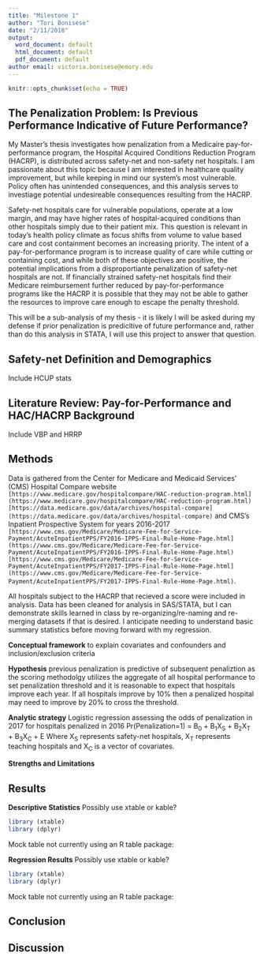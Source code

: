 ```yaml
---
title: "Milestone 1"
author: "Tori Bonisese"
date: "2/11/2018"
output:
  word_document: default
  html_document: default
  pdf_document: default
author email: victoria.bonisese@emory.edu
---
```


```r
knitr::opts_chunk$set(echo = TRUE)
```

## The Penalization Problem: Is Previous Performance Indicative of Future Performance?

My Master's thesis investigates how penalization from a Medicaire pay-for-performance program, the Hospital Acquired Conditions Reduction Program (HACRP), is distributed across safety-net and non-safety net hospitals. I am passionate about this topic because I am interested in healthcare quality improvement, but while keeping in mind our system's most vulnerable. Policy often has unintended consequences, and this analysis serves to investiage potential undesireable consequences resulting from the HACRP. 

Safety-net hospitals care for vulnerable populations, operate at a low margin, and may have higher rates of hospital-acquired conditions than other hospitals simply due to their patient mix. This question is relevant in today's health policy climate as focus shifts from volume to value based care and cost containment becomes an increasing priority. The intent of a pay-for-performance program is to increase quality of care while cutting or containing cost, and while both of these objectives are positive, the potential implications from a disproportiante penalization of safety-net hospitals are not. If financially strained safety-net hospitals find their Medicare reimbursement further reduced by pay-for-performance programs like the HACRP it is possible that they may not be able to gather the resources to improve care enough to escape the penalty threshold.

This will be a sub-analysis of my thesis - it is likely I will be asked during my defense if prior penalization is predicitive of future performance and, rather than do this analysis in STATA, I will use this project to answer that question.

## Safety-net Definition and Demographics
Include HCUP stats

## Literature Review: Pay-for-Performance and HAC/HACRP Background
Include VBP and HRRP

## Methods
Data is gathered from the Center for Medicare and Medicaid Services' (CMS)  Hospital Compare website `[https://www.medicare.gov/hospitalcompare/HAC-reduction-program.html] (https://www.medicare.gov/hospitalcompare/HAC-reduction-program.html)` `[https://data.medicare.gov/data/archives/hospital-compare] (https://data.medicare.gov/data/archives/hospital-compare)` and CMS's Inpatient Prospective System for years 2016-2017 `[https://www.cms.gov/Medicare/Medicare-Fee-for-Service-Payment/AcuteInpatientPPS/FY2016-IPPS-Final-Rule-Home-Page.html] (https://www.cms.gov/Medicare/Medicare-Fee-for-Service-Payment/AcuteInpatientPPS/FY2016-IPPS-Final-Rule-Home-Page.html)` `[https://www.cms.gov/Medicare/Medicare-Fee-for-Service-Payment/AcuteInpatientPPS/FY2017-IPPS-Final-Rule-Home-Page.html] (https://www.cms.gov/Medicare/Medicare-Fee-for-Service-Payment/AcuteInpatientPPS/FY2017-IPPS-Final-Rule-Home-Page.html)`. 

All hospitals subject to the HACRP that recieved a score were included in analysis. Data has been cleaned for analysis in SAS/STATA, but I can demonstrate skills learned in class by re-organizing/re-naming and re-merging datasets if that is desired. I anticipate needing to understand basic summary statistics before moving forward with my regression.
    
**Conceptual framework** to explain covariates and confounders and inclusion/exclusion criteria

**Hypothesis** previous penalization is predictive of subsequent penaliztion as the scoring methodolgy utilizes the aggregate of all hospital performance to set penalization threshold and it is reasonable to expect that hospitals improve each year. If all hospitals improve by 10% then a penalized hospital may need to improve by 20% to cross the threshold. 
    
**Analytic strategy**
    Logistic regression assessing the odds of penalization in 2017 for hospitals penalized in 2016 
    Pr(Penalization=1) = B~0~ + B~1~X~S~ + B~2~X~T~ + B~3~X~C~ + E
    Where X~S~ represents safety-net hospitals, X~T~ represents teaching hospitals and X~C~ is a vector of covariates. 
    
**Strengths and Limitations**

## Results

**Descriptive Statistics**
Possibly use xtable or kable?
```r
library (xtable)
library (dplyr)
```
Mock table not currently using an R table package:

**Regression Results**
Possibly use xtable or kable?
```r
library (xtable)
library (dplyr)
```
Mock table not currently using an R table package:

## Conclusion

## Discussion
    
